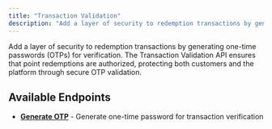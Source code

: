 ```yaml
---
title: "Transaction Validation"
description: "Add a layer of security to redemption transactions by generating one-time passwords (OTPs) for verification."
---
```


Add a layer of security to redemption transactions by generating one-time passwords (OTPs) for verification. The Transaction Validation API ensures that point redemptions are authorized, protecting both customers and the platform through secure OTP validation.

## Available Endpoints

- **[Generate OTP](/api-reference/transactions/transaction-validation/generate-otp)** - Generate one-time password for transaction verification
